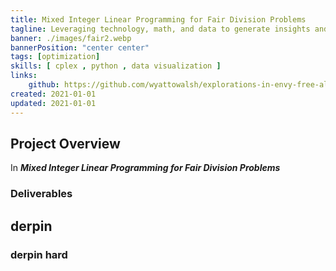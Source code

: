```yaml
---
title: Mixed Integer Linear Programming for Fair Division Problems
tagline: Leveraging technology, math, and data to generate insights and automate complexities
banner: ./images/fair2.webp
bannerPosition: "center center"
tags: [optimization]
skills: [ cplex , python , data visualization ]
links:
    github: https://github.com/wyattowalsh/explorations-in-envy-free-allocations
created: 2021-01-01
updated: 2021-01-01
---
```


## Project Overview

In ***Mixed Integer Linear Programming for Fair Division Problems***

### Deliverables

## derpin

### derpin hard


